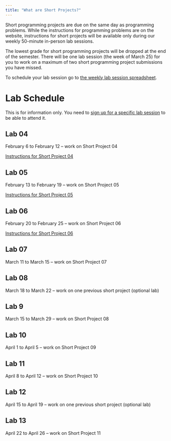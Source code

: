 ```yaml
---
title: "What are Short Projects?"
---
```


Short programming projects are due on the same day as programming problems. While the instructions for programming problems are on the website, instructions for short projects will be available only during our weekly 50-minute in-person lab sessions. 

The lowest grade for short programming projects will be dropped at the end of the semester. There will be one lab session (the week of March 25) for you to work on a maximum of two short programming project submissions you have missed.

To schedule your lab session go to [the weekly lab session spreadsheet](https://docs.google.com/spreadsheets/d/1mS3H-8GyLHb__rZaf9j66khmkncQgeqEXfyVk2l0sNo/edit?usp=sharing).

# Lab Schedule

This is for information only. You need to [sign up for a specific lab session](https://docs.google.com/spreadsheets/d/1mS3H-8GyLHb__rZaf9j66khmkncQgeqEXfyVk2l0sNo/edit?usp=sharing) to be able to attend it.

## Lab 04

February 6 to February 12 -- work on Short Project 04

[Instructions for Short Project 04](https://adrianapicoral.com/csc-110/pBT6ULZ1Lk.html)

## Lab 05

February 13 to February 19 -- work on Short Project 05


[Instructions for Short Project 05](https://adrianapicoral.com/csc-110/WA7aUvXjfV.html)

## Lab 06

February 20 to February 25 -- work on Short Project 06

[Instructions for Short Project 06](https://adrianapicoral.com/csc-110/IWjLyyIYd1.html)

## Lab 07

March 11 to March 15 -- work on Short Project 07

## Lab 08

March 18 to March 22 --  work on one previous short project (optional lab)

## Lab 9

March 15 to March 29 -- work on Short Project 08

## Lab 10

April 1 to April 5 -- work on Short Project 09

## Lab 11

April 8 to April 12 -- work on Short Project 10

## Lab 12

April 15 to April 19 --  work on one previous short project (optional lab)

## Lab 13

April 22 to April 26 -- work on Short Project 11